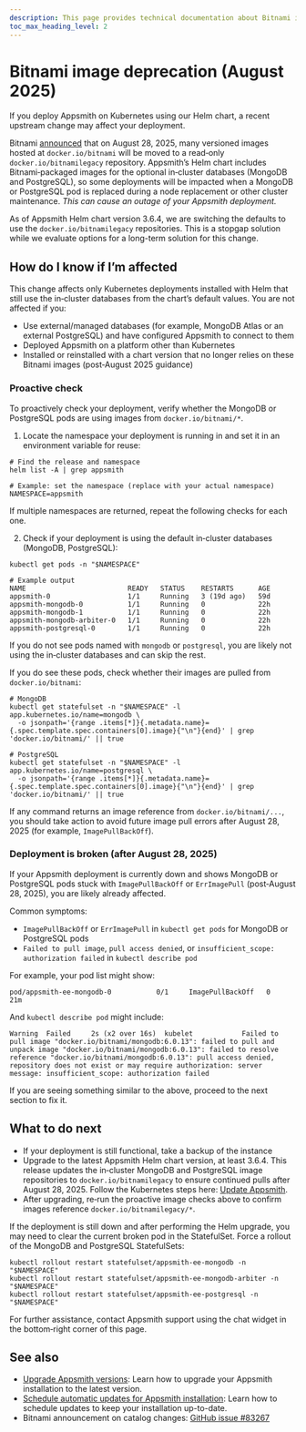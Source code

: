 ```yaml
---
description: This page provides technical documentation about Bitnami image deprecation happening August 2025 and how to adjust deployment if necessary.
toc_max_heading_level: 2
---
```



# Bitnami image deprecation (August 2025)

If you deploy Appsmith on Kubernetes using our Helm chart, a recent upstream change may affect your deployment.

Bitnami [announced](https://github.com/bitnami/containers/issues/83267) that on August 28, 2025, many versioned images hosted at `docker.io/bitnami` will be moved to a read‑only `docker.io/bitnamilegacy` repository. Appsmith’s Helm chart includes Bitnami‑packaged images for the optional in‑cluster databases (MongoDB and PostgreSQL), so some deployments will be impacted when a MongoDB or PostgreSQL pod is replaced during a node replacement or other cluster maintenance. *This can cause an outage of your Appsmith deployment.*

As of Appsmith Helm chart version 3.6.4, we are switching the defaults to use the `docker.io/bitnamilegacy` repositories. This is a stopgap solution while we evaluate options for a long-term solution for this change.

## How do I know if I’m affected

This change affects only Kubernetes deployments installed with Helm that still use the in‑cluster databases from the chart’s default values. You are not affected if you:

- Use external/managed databases (for example, MongoDB Atlas or an external PostgreSQL) and have configured Appsmith to connect to them
- Deployed Appsmith on a platform other than Kubernetes
- Installed or reinstalled with a chart version that no longer relies on these Bitnami images (post‑August 2025 guidance)

### Proactive check

To proactively check your deployment, verify whether the MongoDB or PostgreSQL pods are using images from `docker.io/bitnami/*`.

1. Locate the namespace your deployment is running in and set it in an environment variable for reuse:

```
# Find the release and namespace
helm list -A | grep appsmith

# Example: set the namespace (replace with your actual namespace)
NAMESPACE=appsmith
```

If multiple namespaces are returned, repeat the following checks for each one.

2. Check if your deployment is using the default in‑cluster databases (MongoDB, PostgreSQL):

```
kubectl get pods -n "$NAMESPACE"

# Example output
NAME                         READY   STATUS    RESTARTS      AGE
appsmith-0                   1/1     Running   3 (19d ago)   59d
appsmith-mongodb-0           1/1     Running   0             22h
appsmith-mongodb-1           1/1     Running   0             22h
appsmith-mongodb-arbiter-0   1/1     Running   0             22h
appsmith-postgresql-0        1/1     Running   0             22h
```

If you do not see pods named with `mongodb` or `postgresql`, you are likely not using the in‑cluster databases and can skip the rest.

If you do see these pods, check whether their images are pulled from `docker.io/bitnami`:

```
# MongoDB
kubectl get statefulset -n "$NAMESPACE" -l app.kubernetes.io/name=mongodb \
  -o jsonpath='{range .items[*]}{.metadata.name}={.spec.template.spec.containers[0].image}{"\n"}{end}' | grep 'docker.io/bitnami/' || true

# PostgreSQL
kubectl get statefulset -n "$NAMESPACE" -l app.kubernetes.io/name=postgresql \
  -o jsonpath='{range .items[*]}{.metadata.name}={.spec.template.spec.containers[0].image}{"\n"}{end}' | grep 'docker.io/bitnami/' || true

```

If any command returns an image reference from `docker.io/bitnami/...`, you should take action to avoid future image pull errors after August 28, 2025 (for example, `ImagePullBackOff`).

### Deployment is broken (after August 28, 2025)

If your Appsmith deployment is currently down and shows MongoDB or PostgreSQL pods stuck with `ImagePullBackOff` or `ErrImagePull` (post‑August 28, 2025), you are likely already affected.

Common symptoms:

- `ImagePullBackOff` or `ErrImagePull` in `kubectl get pods` for MongoDB or PostgreSQL pods
- `Failed to pull image`, `pull access denied`, or `insufficient_scope: authorization failed` in `kubectl describe pod`

For example, your pod list might show:

```
pod/appsmith-ee-mongodb-0           0/1     ImagePullBackOff   0              21m
```

And `kubectl describe pod` might include:

```
Warning  Failed     2s (x2 over 16s)  kubelet            Failed to pull image "docker.io/bitnami/mongodb:6.0.13": failed to pull and unpack image "docker.io/bitnami/mongodb:6.0.13": failed to resolve reference "docker.io/bitnami/mongodb:6.0.13": pull access denied, repository does not exist or may require authorization: server message: insufficient_scope: authorization failed
```

If you are seeing something similar to the above, proceed to the next section to fix it.

## What to do next

- If your deployment is still functional, take a backup of the instance
- Upgrade to the latest Appsmith Helm chart version, at least 3.6.4. This release updates the in‑cluster MongoDB and PostgreSQL image repositories to `docker.io/bitnamilegacy` to ensure continued pulls after August 28, 2025. Follow the Kubernetes steps here: [Update Appsmith](/getting-started/setup/instance-management/update-appsmith?current-platform-type=kubernetes).
- After upgrading, re‑run the proactive image checks above to confirm images reference `docker.io/bitnamilegacy/*`.

If the deployment is still down and after performing the Helm upgrade, you may need to clear the current broken pod in the StatefulSet. Force a rollout of the MongoDB and PostgreSQL StatefulSets:

```
kubectl rollout restart statefulset/appsmith-ee-mongodb -n "$NAMESPACE"
kubectl rollout restart statefulset/appsmith-ee-mongodb-arbiter -n "$NAMESPACE"
kubectl rollout restart statefulset/appsmith-ee-postgresql -n "$NAMESPACE"
```

For further assistance, contact Appsmith support using the chat widget in the bottom‑right corner of this page.

## See also

- [Upgrade Appsmith versions](/getting-started/setup/instance-management/update-appsmith): Learn how to upgrade your Appsmith installation to the latest version.
- [Schedule automatic updates for Appsmith installation](/getting-started/setup/instance-management/maintenance-window): Learn how to schedule updates to keep your installation up-to-date.
 - Bitnami announcement on catalog changes: [GitHub issue #83267](https://github.com/bitnami/containers/issues/83267)